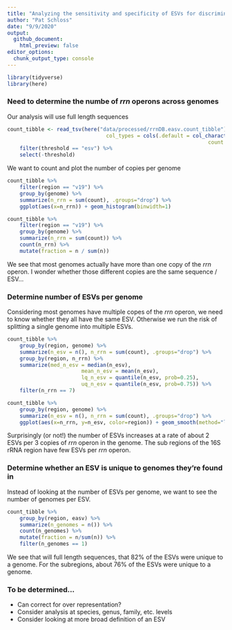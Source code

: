 ```yaml
---
title: "Analyzing the sensitivity and specificity of ESVs for discriminating between genomes"
author: "Pat Schloss"
date: "9/9/2020"
output:
  github_document:
    html_preview: false
editor_options:
  chunk_output_type: console
---
```


```r
library(tidyverse)
library(here)
```

### Need to determine the numbe of *rrn* operons across genomes

Our analysis will use full length sequences

```r
count_tibble <- read_tsv(here("data/processed/rrnDB.easv.count_tibble"),
								col_types = cols(.default = col_character(),
																 count = col_integer())) %>%
	filter(threshold == "esv") %>%
	select(-threshold)
```

We want to count and plot the number of copies per genome

```r
count_tibble %>%
	filter(region == "v19") %>%
	group_by(genome) %>%
	summarize(n_rrn = sum(count), .groups="drop") %>%
	ggplot(aes(x=n_rrn)) + geom_histogram(binwidth=1)

count_tibble %>%
	filter(region == "v19") %>%
	group_by(genome) %>%
	summarize(n_rrn = sum(count)) %>%
	count(n_rrn) %>%
	mutate(fraction = n / sum(n))
```

We see that most genomes actually have more than one copy of the *rrn* operon. I wonder whether those different copies are the same sequence / ESV...


### Determine number of ESVs per genome

Considering most genomes have multiple copes of the *rrn* operon, we need to know whether they all have the same ESV. Otherwise we run the risk of splitting a single genome into multiple ESVs.

```r
count_tibble %>%
	group_by(region, genome) %>%
	summarize(n_esv = n(), n_rrn = sum(count), .groups="drop") %>%
	group_by(region, n_rrn) %>%
	summarize(med_n_esv = median(n_esv),
						mean_n_esv = mean(n_esv),
						lq_n_esv = quantile(n_esv, prob=0.25),
						uq_n_esv = quantile(n_esv, prob=0.75)) %>%
	filter(n_rrn == 7)

count_tibble %>%
	group_by(region, genome) %>%
	summarize(n_esv = n(), n_rrn = sum(count), .groups="drop") %>%
	ggplot(aes(x=n_rrn, y=n_esv, color=region)) + geom_smooth(method="lm")
```

Surprisingly (or not!) the number of ESVs increases at a rate of about 2 ESVs per 3 copies of *rrn* operon in the genome. The sub regions of the 16S rRNA region have few ESVs per *rrn* operon.


### Determine whether an ESV is unique to genomes they're found in

Instead of looking at the number of ESVs per genome, we want to see the number of genomes per ESV.

```r
count_tibble %>%
	group_by(region, easv) %>%
	summarize(n_genomes = n()) %>%
	count(n_genomes) %>%
	mutate(fraction = n/sum(n)) %>%
	filter(n_genomes == 1)
```

We see that will full length sequences, that 82% of the ESVs were unique to a genome. For the subregions, about 76% of the ESVs were unique to a genome.



### To be determined...
* Can correct for over representation?
* Consider analysis at species, genus, family, etc. levels
* Consider looking at more broad definition of an ESV
